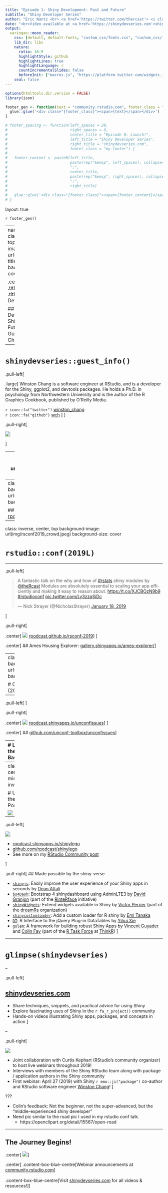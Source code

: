 ```yaml
---
title: "Episode 1: Shiny Development: Past and Future"
subtitle: "Shiny Developer Series"
author: "Eric Nantz <br> <a href='https://twitter.com/thercast'> <i class='fab  fa-twitter '></i>@thercast</a> <br> <a href='https://github.com/rpodcast'> <i class='fab  fa-github '></i>rpodcast</a> <br> <i class='fas  fa-microphone '></i>  <a href='https://r-podcast.org'>r-podcast.org</a><br>"
date: "<br>Video available at <a href='https://shinydevseries.com'>shinydevseries.com</a>"
output:
  xaringan::moon_reader:
    css: [default, default-fonts, "custom_css/fonts.css", "custom_css/fontsize.css", "custom_css/footer.css", "custom_css/title.css", "custom_css/two_columns.css", "custom_css/boxes.css"]
    lib_dir: libs
    nature:
      ratio: 16:9
      highlightStyle: github
      highlightLines: true
      highlightLanguage: r
      countIncrementalSlides: false
      beforeInit: ["macros.js", "https://platform.twitter.com/widgets.js"]
    seal: false
---
```


```r
options(htmltools.dir.version = FALSE)
library(icon)

footer_gen <- function(text = "community.rstudio.com", footer_class = "my-footer") {
  glue::glue('<div class="{footer_class}"><span>{text}</span></div>')
}

# footer_spacing <- function(left_spaces = 20, 
#                            right_spaces = 8,
#                            center_title = "Episode 0: Launch!",
#                            left_title = "Shiny Developer Series",
#                            right_title = "shinydevseries.com", 
#                            footer_class = "my-footer") {
#   
#   footer_content <- paste0(left_title, 
#                            paste(rep("&emsp", left_spaces), collapse=";"), 
#                            ";", 
#                            center_title, 
#                            paste(rep("&emsp", right_spaces), collapse=";"),  
#                            ";", 
#                            right_title)
#   
#   glue::glue('<div class="{footer_class}"><span>{footer_content}</span></div>')
# }

```

layout: true

`r footer_gen()` 

<!-- this adds the link footer to all slides, depends on my-footer class in css-->

---
name: xaringan-title
class: inverse, left, top
background-image: url(img/background-title-with-logo.png)
background-size: cover

.center[
.titleheaderfont[
.titleheader[
Shiny Developer Series
]
]
]

## Episode 1: Development of Shiny
## Past and Future
### Special Guest: Winston Chang

---

# `shinydevseries::guest_info()`

.pull-left[

.large[
Winston Chang is a software engineer at RStudio, and is a developer for the Shiny, ggplot2, and devtools packages. He holds a Ph.D. in psychology from Northwestern University and is the author of the R Graphics Cookbook, published by O’Reilly Media.

`r icon::fa("twitter")` [winston_chang](https://twitter.com/winston_chang)
<br>
`r icon::fa("github")` [wch](https://github.com/wch)
]
]

.pull-right[

![](https://avatars0.githubusercontent.com/u/86978?s=400&v=4)

]

---
class: inverse, center, top
background-image: url(img/shinydevcon_pic.jpg)
background-size: cover

# ShinyDevCon (2016)

---
class: inverse, center, bottom
background-image: url(img/rpharma_pic.jpeg)
background-size: cover

## [rpodcast.gitlab.io/rpharma2018/](http://rpodcast.gitlab.io/rpharma2018/)


---
class: inverse, center, top
background-image: url(img/rsconf2019_crowd.jpeg)
background-size: cover

# `rstudio::conf(2019L)`

---

.pull-left[
<blockquote class="twitter-tweet" data-cards="hidden" data-lang="en"><p lang="en" dir="ltr">A fantastic talk on the why and how of <a href="https://twitter.com/hashtag/rstats?src=hash&amp;ref_src=twsrc%5Etfw">#rstats</a> shiny modules by <a href="https://twitter.com/theRcast?ref_src=twsrc%5Etfw">@theRcast</a> Modules are absolutely essential to scaling your app efficiently and making it easy to reason about.  <a href="https://t.co/XJCBOzN9b9">https://t.co/XJCBOzN9b9</a> <a href="https://twitter.com/hashtag/rstudioconf?src=hash&amp;ref_src=twsrc%5Etfw">#rstudioconf</a> <a href="https://t.co/Ly3zzqSiDc">pic.twitter.com/Ly3zzqSiDc</a></p>&mdash; Nick Strayer (@NicholasStrayer) <a href="https://twitter.com/NicholasStrayer/status/1086344823932706816?ref_src=twsrc%5Etfw">January 18, 2019</a></blockquote>
<script async src="https://platform.twitter.com/widgets.js" charset="utf-8"></script>

]

.pull-right[

.center[
![](img/rsconf2019_modules_slide.jpeg)
[rpodcast.github.io/rsconf-2019](https://rpodcast.github.io/rsconf-2019)
]
]

.center[
## Ames Housing Explorer: [gallery.shinyapps.io/ames-explorer/](https://gallery.shinyapps.io/ames-explorer/)
]

---
class: inverse, center, top
background-image: url(img/chirunconf_pic.jpg)
background-size: cover

# Chicago R Unconference (2019)

---

.pull-left[
<blockquote class="twitter-tweet" data-cards="hidden" data-lang="en"><p lang="en" dir="ltr">spent the last couple of days at <a href="https://twitter.com/hashtag/chirunconf?src=hash&amp;ref_src=twsrc%5Etfw">#chirunconf</a> building a totally 🔥 (if i do say so myself) shiny app with <a href="https://twitter.com/theRcast?ref_src=twsrc%5Etfw">@theRcast</a>, designed to help see available issues (and celebrate closed ones!) in an <a href="https://twitter.com/hashtag/rstats?src=hash&amp;ref_src=twsrc%5Etfw">#rstats</a> unconference setting. comes with a default repo, but you can add others! <a href="https://t.co/9Md7V3OUcQ">pic.twitter.com/9Md7V3OUcQ</a></p>&mdash; Sharla Gelfand (@sharlagelfand) <a href="https://twitter.com/sharlagelfand/status/1104956277413867520?ref_src=twsrc%5Etfw">March 11, 2019</a></blockquote>
<script async src="https://platform.twitter.com/widgets.js" charset="utf-8"></script>
]

.pull-right[

.center[
![](img/chirunconf_app.gif)
[rpodcast.shinyapps.io/unconfissues](https://rpodcast.shinyapps.io/unconfissues/)
]
]

.center[
## [github.com/unconf-toolbox/unconfissues](https://github.com/unconf-toolbox/unconfissues)
]

---
# Learning the Shiny Basics

.left-column-big[

I recommend the following resources to help you begin to climb the [__shiny ladder of enlightenment__](https://github.com/rstudio/ShinyDeveloperConference/blob/master/Reactivity/slides.Rmd#ladder-of-enlightenment):

* Webinars/conference presentations from RStudio:
    + [Effective Reactive Programming](https://www.rstudio.com/resources/videos/effective-reactive-programming/)
    + [Debugging Techniques](https://www.rstudio.com/resources/videos/debugging-techniques/)
* [Official Shiny documentation articles](https://shiny.rstudio.com/articles_)
* [Building Shiny apps - an interactive tutorial](https://deanattali.com/blog/building-shiny-apps-tutorial/) (Dean Attali)
* [A totally different, read-me-first Shiny tutorial](http://www.open-meta.org/technology/a-totally-different-read-me-first-shiny-tutorial/) (Tom Weishaar)
]

.right-column-small[
.center[![:scale 80%](img/portablejim-Ladder-flat.svg)]
]

---
class: center, middle, inverse

# Unlock the Shiny Possibilities

![](https://media.giphy.com/media/50OAJNulFBBrq/source.gif)

---

.pull-left[

![](img/demo_part1.gif)

* [rpodcast.shinyapps.io/shinylego](https://rpodcast.shinyapps.io/shinylego)
* [github.com/rpodcast/shinylego](https://github.com/rpodcast/shinylego)
* See more on my [RStudio Community post](https://community.rstudio.com/t/shiny-contest-submission-the-shiny-lego-mosaic-creator/25648)

]

.pull-right[
## Made possible by the shiny-verse

  - [`shinyjs`](https://deanattali.com/shinyjs): Easily improve the user experience of your Shiny apps in seconds by [Dean Attali](https://deanattali.com/)
  - [`bs4Dash`](https://rinterface.github.io/bs4Dash/index.html): Bootstrap 4 shinydashboard using AdminLTE3 by [David Granjon](https://twitter.com/divadnojnarg) (part of the [RinteRface](https://rinterface.com/) initiative)
  - [`shinyWidgets`](https://dreamrs.github.io/shinyWidgets/index.html): Extend widgets available in Shiny by [Victor Perrier](https://twitter.com/_pvictorr) (part of the [dreamRs](https://www.dreamrs.fr/)
    organization)
  - [`shinycustomloader`](https://emitanaka.github.io/shinycustomloader/): Add a custom loader for R shiny by [Emi Tanaka](https://emitanaka.github.io/)
  - [`DT`](https://rstudio.github.io/DT): R Interface to the jQuery Plug-in DataTables by [Yihui Xie](https://yihui.name/)
  - [`golem`](https://github.com/ThinkR-open/golem/): A framework for building robust Shiny Apps by [Vincent Guyader](https://github.com/VincentGuyader) and [Colin Fay](http://colinfay.me/) (part of the [R Task Force](https://rtask.thinkr.fr/) at [ThinkR](https://thinkr.fr/))
]

---

# `glimpse(shinydevseries)`

--

.pull-left[

## [shinydevseries.com](https://shinydevseries.com)

* Share techniques, snippets, and practical advice for using Shiny
* Explore fascinating uses of Shiny in the `r fa_r_project()` community
* Hands-on videos illustrating Shiny apps, packages, and concepts in action
]

--

.pull-right[

![](img/rstudio_community.png)

* Joint collaboration with Curtis Kephart (RStudio's community organizer) to host live webinars throughout 2019!
* Interviews with members of the Shiny RStudio team along with package / application authors in the Shiny community
* First webinar: April 27 (2019) with Shiny `r emo::ji("package")` co-author and RStudio software engineer [Winston Chang](https://github.com/wch)!
]

???

* Colin's feedback: Not the beginner, not the super-advanced, but the "middle-experienced shiny developer"
* Need pic similar to the road pic I used in my rstudio conf talk.
    + https://openclipart.org/detail/15567/open-road
    

---



## The Journey Begins!

.center[
![](https://media.giphy.com/media/9S1E0FmPtMQCq1ZLaj/giphy.gif)
]

.center[
.content-box-blue-centre[Webinar announcements at [community.rstudio.com](https://community.rstudio.com)]
<br><br>
.content-box-blue-centre[Visit [shinydevseries.com](https://shinydevseries.com) for all videos & resources!]
]


